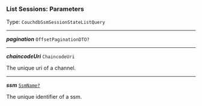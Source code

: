 


### List Sessions: Parameters

Type: `CouchdbSsmSessionStateListQuery`

---

***pagination*** `OffsetPaginationDTO?`

---

***chaincodeUri*** `ChaincodeUri`

The unique uri of a channel.



---

***ssm*** [`SsmName?`](/docs/ssm-chaincode-models--page#ssmname)

The unique identifier of a ssm.


